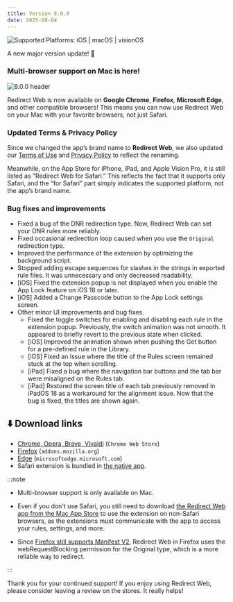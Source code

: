 ```yaml
---
title: Version 8.0.0
date: 2025-08-04
---
```


![Supported Platforms: iOS | macOS | visionOS](https://img.shields.io/badge/Platforms-iOS%20|%20macOS%20|%20visionOS-white)

A new major version update! 🚀

### Multi-browser support on Mac is here!

![8.0.0 header](/img/release-notes/multi-browser-support.png)

Redirect Web is now available on **Google Chrome**, **Firefox**, **Microsoft Edge**, and other compatible browsers! This means you can now use Redirect Web on your Mac with your favorite browsers, not just Safari.

### Updated Terms & Privacy Policy

Since we changed the app’s brand name to **Redirect Web**, we also updated our [Terms of Use](/terms-of-use) and [Privacy Policy](/privacy-policy) to reflect the renaming.

Meanwhile, on the App Store for iPhone, iPad, and Apple Vision Pro, it is still listed as “Redirect Web for Safari.” This reflects the fact that it supports only Safari, and the “for Safari” part simply indicates the supported platform, not the app’s brand name.

### Bug fixes and improvements

- Fixed a bug of the DNR redirection type. Now, Redirect Web can set your DNR rules more reliably.
- Fixed occasional redirection loop caused when you use the `Original` redirection type.
- Improved the performance of the extension by optimizing the background script.
- Stopped adding escape sequences for slashes in the strings in exported rule files. It was unnecessary and only decreased readability.
- [iOS] Fixed the extension popup is not displayed when you enable the App Lock feature on iOS 18 or later.
- [iOS] Added a Change Passcode button to the App Lock settings screen.
- Other minor UI improvements and bug fixes.
    - Fixed the toggle switches for enabling and disabling each rule in the extension popup. Previously, the switch animation was not smooth. It appeared to briefly revert to the previous state when clicked.
    - [iOS] Improved the animation shown when pushing the Get button for a pre-defined rule in the Library.
    - [iOS] Fixed an issue where the title of the Rules screen remained stuck at the top when scrolling.
    - [iPad] Fixed a bug where the navigation bar buttons and the tab bar were misaligned on the Rules tab.
    - [iPad] Restored the screen title of each tab previously removed in iPadOS 18 as a workaround for the alignment issue. Now that the bug is fixed, the titles are shown again.

## ⬇️ Download links

- [Chrome, Opera, Brave, Vivaldi](https://chromewebstore.google.com/detail/ffglckbhfbfmdkefdmjbhpnffkcmlhdh) (`Chrome Web Store`)
- [Firefox](https://addons.mozilla.org/firefox/addon/redirect-web/) (`addons.mozilla.org`)
- [Edge](https://microsoftedge.microsoft.com/addons/detail/hmfkakfdccgdpgemaicfgngnmflefpga) (`microsoftedge.microsoft.com`)
- Safari extension is bundled in [the native app](https://apps.apple.com/app/id1571283503).

:::note

- Multi-browser support is only available on Mac.
- Even if you don't use Safari, you still need to download [the Redirect Web app from the Mac App Store](https://apps.apple.com/app/id1571283503) to use the extension on non-Safari browsers, as the extensions must communicate with the app to access your rules, settings, and more.

- Since [Firefox still supports Manifest V2](https://blog.mozilla.org/addons/2024/03/13/manifest-v3-manifest-v2-march-2024-update/), Redirect Web in Firefox uses the webRequestBlocking permission for the Original type, which is a more reliable way to redirect.

:::

Thank you for your continued support! If you enjoy using Redirect Web, please consider leaving a review on the stores. It really helps!
